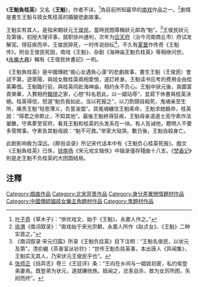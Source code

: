 《'''王魁負桂英'''》又名《'''王魁'''》，作者不详。<ref>[[叶子奇|叶子奇]]《草木子》：“俳优戏文，始于《王魁》，永嘉人作之。”</ref>為目前所知最早的[[南戏|南戏]]作品之一。<ref>[[徐渭|徐渭]]《南词叙录》：”南戏始于宋光宗朝，永嘉人所作《赵贞女》、《王魁》二种实首之。”</ref>劇情是書生王魁与妓女焦桂英的婚變悲劇故事。

王魁实有其人，是指宋朝狀元[[王俊民_(宋朝)|王俊民]]，當時民間尊稱狀元郎為“魁”。<ref>《南词叙录·宋元归篇》所录《王魁负挂英》目下注明：“王魁名俊民，以状元及第”。清俞樾《茶香室丛钞抄》：“世传王魁负挂英事，本出唐人《异闻集》，王魁实无其人，乃宋状元王俊民乎也”。</ref>王俊民狀元及第後，初授大理评事，就职徐州通判，次年为[[应天府_(宋朝)|应天府]]（治今河南商丘市）府试发解官。得狂疾而卒。王俊民猝死，一时传说纷纭<ref>[[张师正|张师正]]《括异志》卷三《王廷评》条：“王向在乡间与一娼妓初密，私约俟登弟妻焉。既登弟为状元，遂就媾他族。妓闻之，忿恚自杀，故为女厉所困，矢阏而终”。</ref>，不久有[[夏噩|夏噩]]作传奇《王魁传》，附会王俊民死因，南戏《王魁》、杂剧《海神庙王魁负桂英》等相继问世。《[[永樂大典|永樂大典]]》輯有《王俊民休書記》一則。

《王魁負桂英》是中國傳統“痴心女遇負心漢”的悲劇故事，書生王魁（王俊民）會試不第，遊萊陽，與妓女敫桂英兩相愛悅，遂訂終身。王魁读书应考的费用全由桂英筹借。王魁臨行前，與桂英同赴海神庙，相约永不负心。王魁中狀元後，貪圖富貴榮華，入贅相府[[韓琦|韓琦]]之家，心想“科名若此，以一娼玷辱”，並寫下休書與桂英決絕。桂英得信，怒道“魁负我如此，当以死报之”，以刀割頸自殺死，鬼魂亲至生所，痛责王魁“轻恩薄义，负誓渝盟”。其冤魂纏住王魁索命，王魁求她饒命，桂英說：“得君之命即止，不知其他”。最後王魁終得狂疾，王魁母亲请道士高守素作法屡醮，守素夢至官府，看見王魁和桂英的头发系在一块。有人告诫他，聰明人不要多管閒事。守素告其魁母說：“魁不可救。”举家大恸哭。數日後，王魁自殺身亡。

此剧影响极为深远。《醉翁谈录》所记宋代话本中有《王魁负心桂英死报》。戲文《王魁負桂英》已佚，[[钱南扬|钱南扬]]《宋元戏文辑佚》中辑录僅存殘曲十八支。《[[焚香记|焚香记]]》則是走王魁不负桂英的大团圆结局。

==注釋==
{{reflist|2}}

[[Category:戲曲作品|Category:戲曲作品]]
[[Category:北宋背景作品|Category:北宋背景作品]]
[[Category:身分差異戀情題材作品|Category:身分差異戀情題材作品]]
[[Category:中國傳統娼妓女樂主角題材作品|Category:中國傳統娼妓女樂主角題材作品]]
[[Category:鬼題材作品|Category:鬼題材作品]]